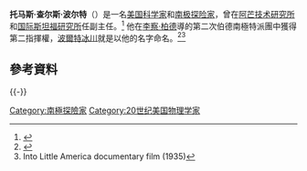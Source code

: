 {{Otheruses|尤塞恩·博尔特}}
{{Multiple issues|
{{Expand language|1=en|time=2020-09-22T18:04:38+00:00}}
{{Rough translation|time=2020-10-21T19:39:36+00:00}}
}}
{{Infobox scientist
| name        = 托马斯·波尔特
| image       = Admiral Byrd admires medal awarded to aide on Antarctic expedition. Washington, D.C., April 27. Rear Admiral Richard E. Byrd admires the gold medal of the National Geographic Society which LCCN2016877888.jpg
| alt         = 
| caption     = 波尔特（左）和[[李察·柏德|李察·柏德]]正在觀看[[國家地理學會|國家地理學會]]授予波尔特的獎章（1937年4月）
| birth_name  = 
| birth_date  = {{Birth date|1897|03|03}}
| birth_place = [[美国|美国]][[愛荷華州|愛荷華州]][[塞勒姆_(愛荷華州)|塞勒姆]]
| death_date  = {{Death date and age|1978|06|04|1897|03|03}}
| death_place = [[美国|美国]][[加利福尼亚州|加利福尼亚州]][[门洛帕克_(加利福尼亚州)|门洛帕克]]
| nationality = 
| workplaces  = {{tsl|en|Iowa Wesleyan College|愛荷華衛斯理大學}}<br/>[[伊利諾理工學院|伊利諾理工學院]]<br/>[[国际斯坦福研究所|国际斯坦福研究所]]
| other_names = 
| known_for   = [[南極歷史|南極歷史]]
| occupation  = 
}}
'''托马斯·查尔斯·波尔特'''（{{lang-en|Thomas Charles Poulter}}）是一名[[美国|美国]][[科学家|科学家]]和[[南极|南极]][[探险家|探险家]]，曾在[[伊利諾理工學院|阿芒技术研究所]]和[[国际斯坦福研究所|国际斯坦福研究所]]任副主任。<ref name = "Nielson">{{cite book | last = Nielson | first = Donald | title = A Heritage of Innovation: SRI's First Half Century | publisher = SRI International | year = 2006 | isbn = 978-0-9745208-1-0 | location = [[Menlo_Park,_California|Menlo Park, California]] | pages = 11–2–11–4}}</ref> 他在[[李察·柏德|李察·柏德]]導的第二次伯德南極特派團中獲得第二指揮權，[[波爾特冰川|波爾特冰川]]就是以他的名字命名。<ref name="OverTheYears">{{cite book|first=Thomas|last=Poulter|year=1977|title=Over the years|location=[[Menlo_Park,_California|Menlo Park, California]]|publisher=[[Stanford_Research_Institute|Stanford Research Institute]]}}</ref><ref name="IntoLittleAmerica">Into Little America documentary film (1935)</ref>

== 參考資料 ==
{{reflist}}
{{-}}
{{美国人物小作品}}

[[Category:南極探險家|Category:南極探險家]]
[[Category:20世纪美国物理学家|Category:20世纪美国物理学家]]